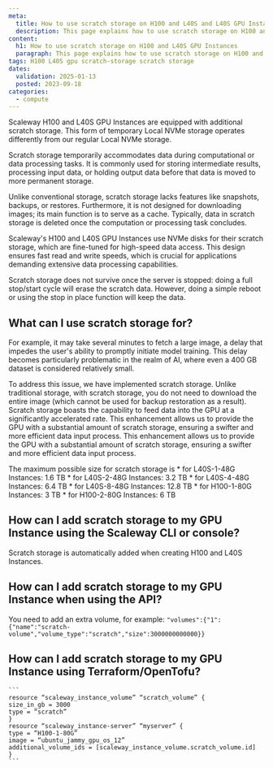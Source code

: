 ```yaml
---
meta:
  title: How to use scratch storage on H100 and L40S and L40S GPU Instances
  description: This page explains how to use scratch storage on H100 and L40S GPU Instances
content:
  h1: How to use scratch storage on H100 and L40S GPU Instances
  paragraph: This page explains how to use scratch storage on H100 and L40S GPU Instances
tags: H100 L40S gpu scratch-storage scratch storage
dates:
  validation: 2025-01-13
  posted: 2023-09-18
categories:
  - compute
---
```


Scaleway H100 and L40S GPU Instances are equipped with additional scratch storage. This form of temporary Local NVMe storage operates differently from our regular Local NVMe storage.

Scratch storage temporarily accommodates data during computational or data processing tasks. It is commonly used for storing intermediate results, processing input data, or holding output data before that data is moved to more permanent storage.

Unlike conventional storage, scratch storage lacks features like snapshots, backups, or restores. Furthermore, it is not designed for downloading images; its main function is to serve as a cache. Typically, data in scratch storage is deleted once the computation or processing task concludes.

Scaleway's H100 and L40S GPU Instances use NVMe disks for their scratch storage, which are fine-tuned for high-speed data access. This design ensures fast read and write speeds, which is crucial for applications demanding extensive data processing capabilities.

<Message type="note">
  Scratch storage does not survive once the server is stopped: doing a full stop/start cycle will erase the scratch data. However, doing a simple reboot or using the stop in place function will keep the data.
</Message>

## What can I use scratch storage for?

For example, it may take several minutes to fetch a large image, a delay that impedes the user's ability to promptly initiate model training.
This delay becomes particularly problematic in the realm of AI, where even a 400 GB dataset is considered relatively small.

To address this issue, we have implemented scratch storage. Unlike traditional storage, with scratch storage, you do not need to download the entire image (which cannot be used for backup restoration as a result). Scratch storage boasts the capability to feed data into the GPU at a significantly accelerated rate. This enhancement allows us to provide the GPU with a substantial amount of scratch storage, ensuring a swifter and more efficient data input process.
This enhancement allows us to provide the GPU with a substantial amount of scratch storage, ensuring a swifter and more efficient data input process.

<Message type="note">
      The maximum possible size for scratch storage is
      * for L40S-1-48G Instances: 1.6 TB
      * for L40S-2-48G Instances: 3.2 TB
      * for L40S-4-48G Instances: 6.4 TB
      * for L40S-8-48G Instances: 12.8 TB
      * for H100-1-80G Instances: 3 TB
      * for H100-2-80G Instances: 6 TB
</Message>

## How can I add scratch storage to my GPU Instance using the Scaleway CLI or console?
Scratch storage is automatically added when creating H100 and L40S Instances.

## How can I add scratch storage to my GPU Instance when using the API?
You need to add an extra volume, for example:
    ```
    "volumes":{"1":{"name":"scratch-volume","volume_type":"scratch","size":3000000000000}}
    ```

## How can I add scratch storage to my GPU Instance using Terraform/OpenTofu?
    ```
    resource “scaleway_instance_volume” “scratch_volume” {
    size_in_gb = 3000
    type = “scratch”
    }
    resource “scaleway_instance-server” “myserver” {
    type = “H100-1-80G”
    image = “ubuntu_jammy_gpu_os_12”
    additional_volume_ids = [scaleway_instance_volume.scratch_volume.id]
    }
    ```